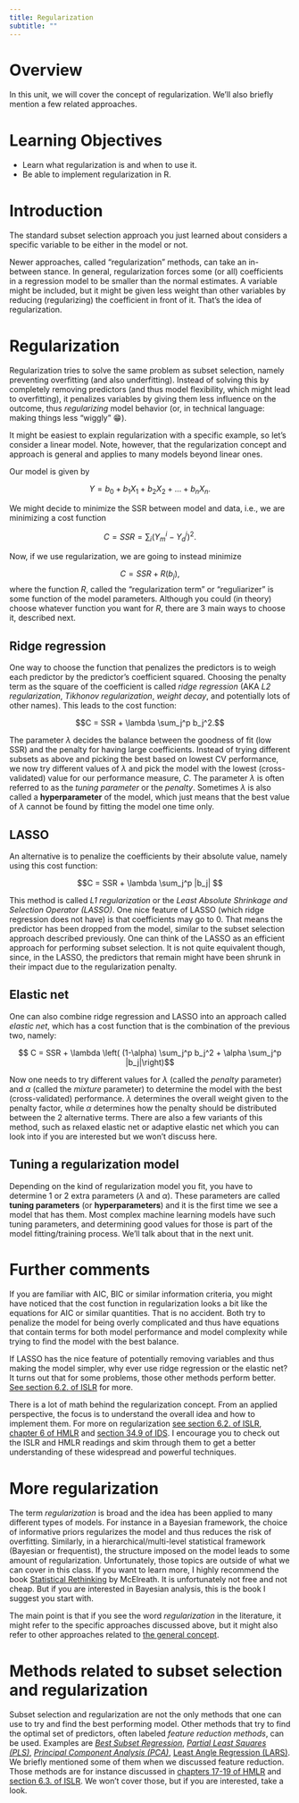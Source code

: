 ```yaml
---
title: Regularization 
subtitle: ""
---
```



# Overview
In this unit, we will cover the concept of regularization. We'll also briefly mention a few related approaches.


# Learning Objectives
* Learn what regularization is and when to use it.
* Be able to implement regularization in R.



# Introduction

The standard subset selection approach you just learned about considers a specific variable to be either in the model or not. 

Newer approaches, called "regularization" methods, can take an in-between stance. In general, regularization forces some (or all) coefficients in a regression model to be smaller than the normal estimates. A variable might be included, but it might be given less weight than other variables by reducing (regularizing) the coefficient in front of it. That's the idea of regularization.


# Regularization

Regularization tries to solve the same problem as subset selection, namely preventing overfitting (and also underfitting). Instead of solving this by completely removing predictors (and thus model flexibility, which might lead to overfitting), it penalizes variables by giving them less influence on the outcome, thus _regularizing_ model behavior (or, in technical language: making things less "wiggly" 😁). 

It might be easiest to explain regularization with a specific example, so let's consider a linear model. Note, however, that the regularization concept and approach is general and applies to many models beyond linear ones.

Our model is given by 

$$Y = b_0 + b_1 X_1 + b_2 X_2 + \ldots + b_nX_n.$$ 

We might decide to minimize the SSR between model and data, i.e., we are minimizing a cost function 

$$C = SSR=\sum_i (Y_m^i - Y_d^i)^2.$$

Now, if we use regularization, we are going to instead minimize

$$C = SSR + R(b_j),$$
where the function _R_, called the "regularization term" or "reguliarizer" is some function of the model parameters. Although you could (in theory) choose whatever function you want for _R_, there are 3 main ways to choose it, described next.


## Ridge regression

One way to choose the function that penalizes the predictors is to weigh each predictor by the predictor's coefficient squared. Choosing the penalty term as the square of the coefficient is called _ridge regression_ (AKA _L2 regularization_, _Tikhonov regularization_, _weight decay_, and potentially lots of other names). This leads to the cost function:

$$C = SSR + \lambda \sum_j^p b_j^2.$$

The parameter $\lambda$ decides the balance between the goodness of fit (low SSR) and the penalty for having large coefficients. Instead of trying different subsets as above and picking the best based on lowest CV performance, we now try different values of $\lambda$ and pick the model with the lowest (cross-validated) value for our performance measure, _C_. The parameter $\lambda$ is often referred to as the _tuning parameter_ or the _penalty_. Sometimes $\lambda$ is also called a **hyperparameter** of the model, which just means that the best value of $\lambda$ cannot be found by fitting the model one time only. 

## LASSO
An alternative is to penalize the coefficients by their absolute value, namely using this cost function:

$$C = SSR + \lambda \sum_j^p |b_j| $$

This method is called _L1 regularization_ or the _Least Absolute Shrinkage and Selection Operator (LASSO)_. One nice feature of LASSO (which ridge regression does not have) is that coefficients may go to 0. That means the predictor has been dropped from the model, similar to the subset selection approach described previously. One can think of the LASSO as an efficient approach for performing subset selection. It is not quite equivalent though, since, in the LASSO, the predictors that remain might have been shrunk in their impact due to the regularization penalty.


## Elastic net

One can also combine ridge regression and LASSO into an approach called _elastic net_, which has a cost function that is the combination of the previous two, namely:

$$ C = SSR + \lambda \left( (1-\alpha) \sum_j^p b_j^2 + \alpha \sum_j^p |b_j|\right)$$

Now one needs to try different values for $\lambda$ (called the _penalty_ parameter) and $\alpha$ (called the _mixture_ parameter) to determine the model with the best (cross-validated) performance. $\lambda$ determines the overall weight given to the penalty factor, while $\alpha$ determines how the penalty should be distributed between the 2 alternative terms. There are also a few variants of this method, such as relaxed elastic net or adaptive elastic net which you can look into if you are interested but we won't discuss here.


## Tuning a regularization model

Depending on the kind of regularization model you fit, you have to determine 1 or 2 extra parameters ($\lambda$ and $\alpha$). These parameters are called **tuning parameters** (or **hyperparameters**) and it is the first time we see a model that has them. Most complex machine learning models have such tuning parameters, and determining good values for those is part of the model fitting/training process. We'll talk about that in the next unit.



# Further comments

If you are familiar with AIC, BIC or similar information criteria, you might have noticed that the cost function in regularization looks a bit like the equations for AIC or similar quantities. That is no accident. Both try to penalize the model for being overly complicated and thus have equations that contain terms for both model performance and model complexity while trying to find the model with the best balance.

If LASSO has the nice feature of potentially removing variables and thus making the model simpler, why ever use ridge regression or the elastic net? It turns out that for some problems, those other methods perform better. [See section 6.2. of ISLR](https://statlearning.com/) for more.

There is a lot of math behind the regularization concept. From an applied perspective, the focus is to understand the overall idea and how to implement them. For more on regularization [see section 6.2. of ISLR](https://statlearning.com/), [chapter 6 of HMLR](https://bradleyboehmke.github.io/HOML/regularized-regression.html) and [section 34.9 of IDS](https://rafalab.github.io/dsbook/). I encourage you to check out the ISLR and HMLR readings and skim through them to get a better understanding of these widespread and powerful techniques. 


# More regularization

The term _regularization_ is broad and the idea has been applied to many different types of models. For instance in a Bayesian framework, the choice of informative priors regularizes the model and thus reduces the risk of overfitting. Similarly, in a hierarchical/multi-level statistical framework (Bayesian or frequentist), the structure imposed on the model leads to some amount of regularization. Unfortunately, those topics are outside of what we can cover in this class. If you want to learn more, I highly recommend the book [Statistical Rethinking](https://xcelab.net/rm/statistical-rethinking/) by McElreath. It is unfortunately not free and not cheap. But if you are interested in Bayesian analysis, this is the book I suggest you start with.

The main point is that if you see the word _regularization_ in the literature, it might refer to the specific approaches discussed above, but it might also refer to other approaches related to [the general concept](https://en.wikipedia.org/wiki/Regularization_(mathematics)).



# Methods related to subset selection and regularization

Subset selection and regularization are not the only methods that one can use to try and find the best performing model. Other methods that try to find the optimal set of predictors, often labeled _feature reduction methods_, can be used. Examples are [_Best Subset Regression_](https://github.com/ryantibs/best-subset), [_Partial Least Squares (PLS)_](https://en.wikipedia.org/wiki/Partial_least_squares_regression), [_Principal Component Analysis (PCA)_](https://en.wikipedia.org/wiki/Principal_component_analysis), [Least Angle Regression (LARS)](https://en.wikipedia.org/wiki/Least-angle_regression). We briefly mentioned some of them when we discussed feature reduction. Those methods are for instance discussed in [chapters 17-19 of HMLR](https://bradleyboehmke.github.io/HOML/) and [section 6.3. of ISLR](https://statlearning.com/). We won't cover those, but if you are interested, take a look.




